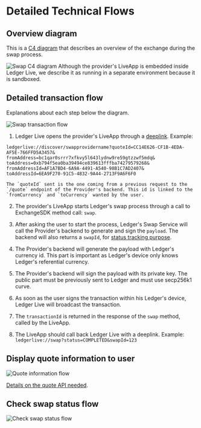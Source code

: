 
# Detailed Technical Flows

## Overview diagram

This is a [C4 diagram](https://c4model.com/) that describes an overview of the exchange during the swap process.

<Zoom>
  <img alt="Swap C4 diagram" src="/exchange/swap-light-C4.png" />
</Zoom>

<Callout type="info" emoji="ℹ️">
  Although the provider's LiveApp is embedded inside Ledger Live, we describe it
  as running in a separate environment because it is sandboxed.
</Callout>

## Detailed transaction flow

Explanations about each step below the diagram.

<Zoom>
  <img alt="Swap transaction flow" src="/exchange/detailed-flow-2.png" />
</Zoom>

1. Ledger Live opens the provider's LiveApp through a [deeplink](./providers-liveapp#deeplink). Example:

```
ledgerlive://discover/swapprovidername?quoteId=CC14E626-CF1B-4EDA-AF5E-766FFD5A3457&
fromAddress=bc1qar0srrr7xfkvy5l643lydnw9re59gtzzwf5mdq&
toAddress=0xb794f5ea0ba39494ce839613fffba74279579268&
fromAddressId=AF1A7BD4-6A9A-4491-A540-98B1C7AD2407&
toAddressId=6EA9F270-91C5-4832-9A44-2713F9A6F6F0
```

    The `quoteId` sent is the one coming from a previous request to the `/quote` endpoint of the Provider's backend. This id is linked to the `fromCurrency` and `toCurrency` wanted by the user.

2. The provider's LiveApp starts Ledger's swap process through a call to ExchangeSDK method call: `swap`.

3. After asking the user to start the process, Ledger's Swap Service will call the Provider's backend to generate and sign the `payload`. The backend will also returns a `swapId`, for [status tracking purpose](#check-swap-status-flow).

4. The Provider's backend will generate the payload with Ledger's currency id. This part is important as Ledger's device only knows Ledger's referential currency.

5. The Provider's backend will sign the payload with its private key. The public part must be previously sent to Ledger and must use secp256k1 curve.

6. As soon as the user signs the transaction within his Ledger's device, Ledger Live will broadcast the transaction.

7. The `transactionId` is returned in the response of the `swap` method, called by the LiveApp.

8. The LiveApp should call back Ledger Live with a deeplink. Example: `ledgerlive://swap?status=COMPLETED&swapId=123`

## Display quote information to user

<Zoom>
  <img alt="Quote information flow" src="/exchange/detailed-flow-1.png" />
</Zoom>

[Details on the quote API needed](https://exchange-integration-swap.redoc.ly/#operation/postQuote).

## Check swap status flow

<Zoom>
  <img alt="Check swap status flow" src="/exchange/detailed-flow-3.png" />
</Zoom>
